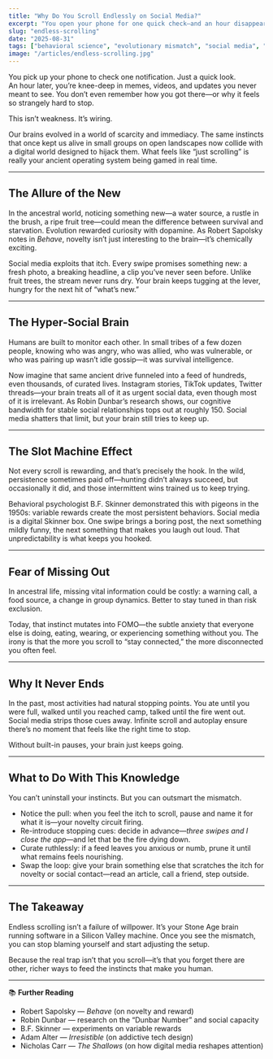 ```yaml
---
title: "Why Do You Scroll Endlessly on Social Media?"
excerpt: "You open your phone for one quick check—and an hour disappears. It’s not weakness, it’s wiring: instincts tuned for novelty, social monitoring, and survival now collide with infinite feeds designed to exploit them."
slug: "endless-scrolling"
date: "2025-08-31"
tags: ["behavioral science", "evolutionary mismatch", "social media", "neurocient labs"]
image: "/articles/endless-scrolling.jpg"
---
```

You pick up your phone to check one notification. Just a quick look.  
An hour later, you’re knee-deep in memes, videos, and updates you never meant to see. You don’t even remember how you got there—or why it feels so strangely hard to stop.  

This isn’t weakness. It’s wiring.  

Our brains evolved in a world of scarcity and immediacy. The same instincts that once kept us alive in small groups on open landscapes now collide with a digital world designed to hijack them. What feels like “just scrolling” is really your ancient operating system being gamed in real time.  

---

## The Allure of the New  

In the ancestral world, noticing something new—a water source, a rustle in the brush, a ripe fruit tree—could mean the difference between survival and starvation. Evolution rewarded curiosity with dopamine. As Robert Sapolsky notes in *Behave*, novelty isn’t just interesting to the brain—it’s chemically exciting.  

Social media exploits that itch. Every swipe promises something new: a fresh photo, a breaking headline, a clip you’ve never seen before. Unlike fruit trees, the stream never runs dry. Your brain keeps tugging at the lever, hungry for the next hit of “what’s new.”  

---

## The Hyper-Social Brain  

Humans are built to monitor each other. In small tribes of a few dozen people, knowing who was angry, who was allied, who was vulnerable, or who was pairing up wasn’t idle gossip—it was survival intelligence.  

Now imagine that same ancient drive funneled into a feed of hundreds, even thousands, of curated lives. Instagram stories, TikTok updates, Twitter threads—your brain treats all of it as urgent social data, even though most of it is irrelevant. As Robin Dunbar’s research shows, our cognitive bandwidth for stable social relationships tops out at roughly 150. Social media shatters that limit, but your brain still tries to keep up.  

---

## The Slot Machine Effect  

Not every scroll is rewarding, and that’s precisely the hook. In the wild, persistence sometimes paid off—hunting didn’t always succeed, but occasionally it did, and those intermittent wins trained us to keep trying.  

Behavioral psychologist B.F. Skinner demonstrated this with pigeons in the 1950s: variable rewards create the most persistent behaviors. Social media is a digital Skinner box. One swipe brings a boring post, the next something mildly funny, the next something that makes you laugh out loud. That unpredictability is what keeps you hooked.  

---

## Fear of Missing Out  

In ancestral life, missing vital information could be costly: a warning call, a food source, a change in group dynamics. Better to stay tuned in than risk exclusion.  

Today, that instinct mutates into FOMO—the subtle anxiety that everyone else is doing, eating, wearing, or experiencing something without you. The irony is that the more you scroll to “stay connected,” the more disconnected you often feel.  

---

## Why It Never Ends  

In the past, most activities had natural stopping points. You ate until you were full, walked until you reached camp, talked until the fire went out. Social media strips those cues away. Infinite scroll and autoplay ensure there’s no moment that feels like the right time to stop.  

Without built-in pauses, your brain just keeps going.  

---

## What to Do With This Knowledge  

You can’t uninstall your instincts. But you can outsmart the mismatch.  

- Notice the pull: when you feel the itch to scroll, pause and name it for what it is—your novelty circuit firing.  
- Re-introduce stopping cues: decide in advance—*three swipes and I close the app*—and let that be the fire dying down.  
- Curate ruthlessly: if a feed leaves you anxious or numb, prune it until what remains feels nourishing.  
- Swap the loop: give your brain something else that scratches the itch for novelty or social contact—read an article, call a friend, step outside.  

---

## The Takeaway  

Endless scrolling isn’t a failure of willpower. It’s your Stone Age brain running software in a Silicon Valley machine. Once you see the mismatch, you can stop blaming yourself and start adjusting the setup.  

Because the real trap isn’t that you scroll—it’s that you forget there are other, richer ways to feed the instincts that make you human.  

---

📚 **Further Reading**  
- Robert Sapolsky — *Behave* (on novelty and reward)  
- Robin Dunbar — research on the “Dunbar Number” and social capacity  
- B.F. Skinner — experiments on variable rewards  
- Adam Alter — *Irresistible* (on addictive tech design)  
- Nicholas Carr — *The Shallows* (on how digital media reshapes attention)  
